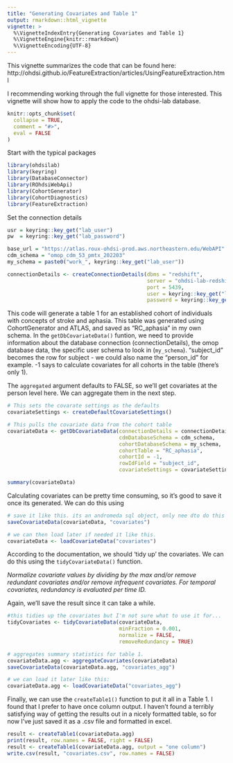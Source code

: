 ```yaml
---
title: "Generating Covariates and Table 1"
output: rmarkdown::html_vignette
vignette: >
  %\VignetteIndexEntry{Generating Covariates and Table 1}
  %\VignetteEngine{knitr::rmarkdown}
  %\VignetteEncoding{UTF-8}
---
```


This vignette summarizes the code that can be found here: http://ohdsi.github.io/FeatureExtraction/articles/UsingFeatureExtraction.html

I recommending working through the full vignette for those interested. This vignette will show how to apply
the code to the ohdsi-lab database.

```r
knitr::opts_chunk$set(
  collapse = TRUE,
  comment = "#>",
  eval = FALSE
)
```

Start with the typical packages

```r
library(ohdsilab)
library(keyring)
library(DatabaseConnector)
library(ROhdsiWebApi)
library(CohortGenerator)
library(CohortDiagnostics)
library(FeatureExtraction)
```

Set the connection details

```r
usr = keyring::key_get("lab_user")
pw  = keyring::key_get("lab_password")

base_url = "https://atlas.roux-ohdsi-prod.aws.northeastern.edu/WebAPI"
cdm_schema = "omop_cdm_53_pmtx_202203"
my_schema = paste0("work_", keyring::key_get("lab_user"))

connectionDetails <- createConnectionDetails(dbms = "redshift",
                                             server = "ohdsi-lab-redshift-cluster-prod.clsyktjhufn7.us-east-1.redshift.amazonaws.com/ohdsi_lab",
                                             port = 5439,
                                             user = keyring::key_get("lab_user"),
                                             password = keyring::key_get("lab_password"))
```

This code will generate a table 1 for an established cohort of individuals with concepts of stroke
and aphasia. This table was generated using CohortGenerator and ATLAS, and saved as "RC_aphasia"
in my own schema. In the `getDbCovariateData()` funtion, we need to provide information about
the database connection (connectionDetails), the omop database data, the specific user schema to
look in (`my_schema`). "subject_id" becomes the row for subject - we could also name the "person_id" for
example. -1 says to calculate covariates for all cohorts in the table (there's only 1). 

The `aggregated` argument defaults to FALSE, so we'll get covariates at the person level here. We can aggregate them in the next step.

```r
# This sets the covarate settings as the defaults
covariateSettings <- createDefaultCovariateSettings()

# This pulls the covariate data from the cohort table
covariateData <- getDbCovariateData(connectionDetails = connectionDetails,
                                    cdmDatabaseSchema = cdm_schema,
                                    cohortDatabaseSchema = my_schema,
                                    cohortTable = "RC_aphasia",
                                    cohortId = -1,
                                    rowIdField = "subject_id", 
                                    covariateSettings = covariateSettings)

summary(covariateData)
```

Calculating covariates can be pretty time consuming, so it's good to save it once its generated. 
We can do this using 
```r
# save it like this. its an andromeda sql object, only nee dto do this once. 
saveCovariateData(covariateData, "covariates")

# we can then load later if needed it like this.
covariateData <- loadCovariateData("covariates")
```

According to the documentation, we should 'tidy up' the covariates. We can do this using the
`tidyCovariateData()` function. 

*Normalize covariate values by dividing by the max and/or remove redundant covariates and/or remove infrequent covariates. For temporal covariates, redundancy is evaluated per time ID.*

Again, we'll save the result since it can take a while. 
```r
#this tidies up the covariates but I'm not sure what to use it for...
tidyCovariates <- tidyCovariateData(covariateData,
                                    minFraction = 0.001,
                                    normalize = FALSE,
                                    removeRedundancy = TRUE)

# aggregates summary statistics for table 1.
covariateData.agg <- aggregateCovariates(covariateData)
saveCovariateData(covariateData.agg, "covariates_agg")

# we can load it later like this:
covariateData.agg <- loadCovariateData("covariates_agg")
```

Finally, we can use the `createTable1()` function to put it all in a Table 1. I found that I prefer
to have once column output. I haven't found a terribly satisfying way of getting the results out 
in a nicely formatted table, so for now I've just saved it as a .csv file and formatted in excel. 

```r
result <- createTable1(covariateData.agg)
print(result, row.names = FALSE, right = FALSE)
result <- createTable1(covariateData.agg, output = "one column")
write.csv(result, "covariates.csv", row.names = FALSE)
```




